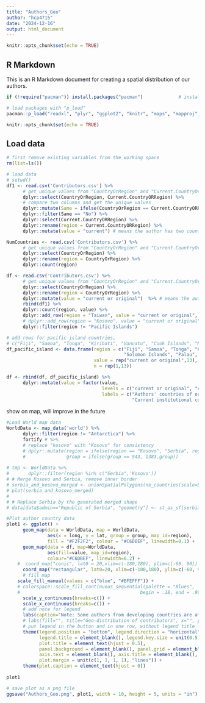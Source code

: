 ```yaml
---
title: "Authors_Geo"
author: "hcp4715"
date: "2024-12-16"
output: html_document
---
```


```r
knitr::opts_chunk$set(echo = TRUE)
```

## R Markdown

This is an R Markdown document for creating a spatial distribution of our authors.

```r
if (!require("pacman")) install.packages("pacman")             # install the package manager pacman

# load packages with "p_load"
pacman::p_load("readxl", "plyr", "ggplot2", "knitr", "maps", "mapproj", "ggpubr")

knitr::opts_chunk$set(echo = TRUE)
```

## Load data

```r
# first remove existing variables from the working space
rm(list=ls())

# load data 
# setwd()
df1 <- read.csv('Contributors.csv') %>%
      # get unique values from "CountryOrRegion" and "Current.CountryOrRegion"
      dplyr::select(CountryOrRegion, Current.CountryORRegion) %>%
      # compare two columns and get the unique values
      dplyr::mutate(Same = ifelse(CountryOrRegion == Current.CountryORRegion, "Yes", "No")) %>%
      dplyr::filter(Same == "No") %>%
      dplyr::select(Current.CountryORRegion) %>%
      dplyr::rename(region = Current.CountryORRegion) %>%
      dplyr::mutate(value = "current") # means the author has two countries

NumCountries <- read.csv('Contributors.csv') %>%
      # get unique values from "CountryOrRegion" and "Current.CountryOrRegion"
      dplyr::select(CountryOrRegion) %>%
      dplyr::rename(region = CountryOrRegion) %>%
      dplyr::count(region)

df <- read.csv('Contributors.csv') %>%
      # get unique values from "CountryOrRegion" and "Current.CountryOrRegion"
      dplyr::select(CountryOrRegion) %>%
      dplyr::rename(region = CountryOrRegion) %>%
      dplyr::mutate(value = "current or original")  %>% # means the author has one country
      rbind(df1) %>%
      dplyr::count(region, value) %>%
      dplyr::add_row(region = "Taiwan", value = "current or original", n = 4) %>%
      # dplyr::add_row(region = "Kosovo", value = "current or original", n = 7) %>%
      dplyr::filter(region != "Pacific Islands")

# add rows for pacific island countries, 
# c("Fiji", "Samoa", "Tonga", "Kiribati", "Vanuatu", "Cook Islands", "Marshall Islands", "Solomon Islands", "Palau", "Nauru", "Tuvalu", "Federated States of Micronesia", "Niue")
df_pacific_island <- data.frame(region = c("Fiji", "Samoa", "Tonga", "Kiribati", "Vanuatu", "Cook Islands", "Marshall Islands", 
                                           "Solomon Islands", "Palau", "Nauru", "Tuvalu", "Federated States of Micronesia", "Niue"),
                                value = rep("current or original",13),
                                n = rep(1,13))

df <- rbind(df, df_pacific_island) %>%
      dplyr::mutate(value = factor(value, 
                                   levels = c("current or original", "current"),
                                   labels = c("Authors' countries of origin (developing countries)",
                                              "Current institutional countries (developed countries)")))
```

show on map, will improve in the future
```r
#Load World map data 
WorldData <- map_data('world') %>% 
      dplyr::filter(region != "Antarctica") %>% 
      fortify # %>%
      # replace "kosovo" with "Kosovo" for consistency
      # dplyr::mutate(region = ifelse(region == "Kosovo", "Serbia", region),
      #               group = ifelse(group == 943, 1383,group))
      
# tmp <- WorldData %>%
#       dplyr::filter(region %in% c("Serbia",'Kosovo'))
# # Merge Kosovo and Serbia, remove inner border
# serbia_and_kosovo_merged <- unionSpatialPolygons(ne_countries(scale=50, country=c("Kosovo","Republic of Serbia")), IDs = c(1, 1), threshold = 1.25)
# plot(serbia_and_kosovo_merged)
# 
# # Replace Serbia by the generated merged shape
# data[data$admin=="Republic of Serbia", "geometry"] <- st_as_sf(serbia_and_kosovo_merged)$geometry

#Plot author country data
plot1 <- ggplot() +
      geom_map(data = WorldData, map = WorldData,
               aes(x = long, y = lat, group = group, map_id=region),
               fill = "#F2F2F2", colour = "#C6DBEF", linewidth=0.1) + 
      geom_map(data = df, map=WorldData,
               aes(fill=value, map_id=region),
               colour="#C6DBEF", linewidth=0.2) +
    #  coord_map("conic", lat0 = 20,xlim=c(-180,180), ylim=c(-60, 90)) +
      coord_map("rectangular", lat0=20, xlim=c(-180,180), ylim=c(-60, 90)) + 
      # fill map 
    scale_fill_manual(values = c("blue", "#BFEFFF")) +
    # colorspace::scale_fill_continuous_sequential(palette = "Blues", 
    #                                            begin = .18, end = .99) +
      scale_y_continuous(breaks=c()) +
      scale_x_continuous(breaks=c()) +
      # add note for legend
      labs(caption="Note: Some authors from developing countries are affiliated with institutions in developed countries. The map aims to highlight\n          both geographic representation and current collaboration networks.") + 
      # labs(fill="", title="Geo-distribution of contributors", x="", y="") +
      # put legend in the button and in one row, without legend title
      theme(legend.position = "bottom", legend.direction = "horizontal", 
            legend.title = element_blank(), legend.key.size = unit(0.5, 'cm'),
            plot.title = element_text(hjust = 0.5),
            panel.background = element_blank(), panel.grid = element_blank(),
            axis.text = element_blank(), axis.title = element_blank(),
            plot.margin = unit(c(1, 1, 1, 1), "lines")) +
      theme(plot.caption = element_text(hjust = 0))
   
plot1 

# save plot as a png file
ggsave("Authors_Geo.png", plot1, width = 10, height = 5, units = "in")

```
